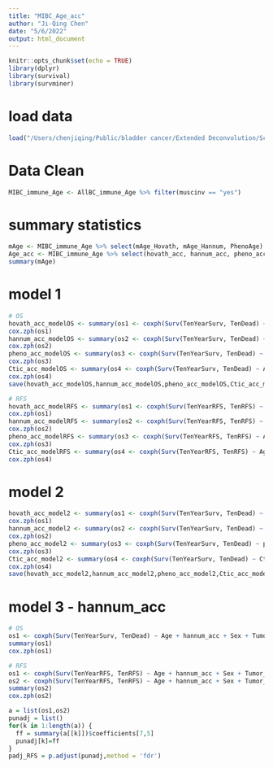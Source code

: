 ```yaml
---
title: "MIBC_Age_acc"
author: "Ji-Qing Chen"
date: "5/6/2022"
output: html_document
---
```


```r
knitr::opts_chunk$set(echo = TRUE)
library(dplyr)
library(survival)
library(survminer)
```

# load data
```r
load("/Users/chenjiqing/Public/bladder cancer/Extended Deconvolution/Script/Age_acc/Ctic_Project/AllBC_Age_acc2.RData") # immune cell already winsorized
```

# Data Clean
```r
MIBC_immune_Age <- AllBC_immune_Age %>% filter(muscinv == "yes")
```

# summary statistics
```r
mAge <- MIBC_immune_Age %>% select(mAge_Hovath, mAge_Hannum, PhenoAge)
Age_acc <- MIBC_immune_Age %>% select(hovath_acc, hannum_acc, pheno_acc)
summary(mAge)
```

# model 1
```r
# OS
hovath_acc_modelOS <- summary(os1 <- coxph(Surv(TenYearSurv, TenDead) ~ Age + hovath_acc + Sex + Tumor_grade + Smoking_status + BCG, data=MIBC_immune_Age))
cox.zph(os1)
hannum_acc_modelOS <- summary(os2 <- coxph(Surv(TenYearSurv, TenDead) ~ Age + hannum_acc + Sex + Tumor_grade + Smoking_status + BCG, data=MIBC_immune_Age))
cox.zph(os2)
pheno_acc_modelOS <- summary(os3 <- coxph(Surv(TenYearSurv, TenDead) ~ Age + pheno_acc + Sex + Tumor_grade + Smoking_status + BCG, data=MIBC_immune_Age))
cox.zph(os3)
Ctic_acc_modelOS <- summary(os4 <- coxph(Surv(TenYearSurv, TenDead) ~ Age + Ctic_acc + Sex + Tumor_grade + Smoking_status + BCG, data=MIBC_immune_Age))
cox.zph(os4)
save(hovath_acc_modelOS,hannum_acc_modelOS,pheno_acc_modelOS,Ctic_acc_modelOS, file = "/Users/chenjiqing/Public/bladder cancer/Extended Deconvolution/Script/Age_acc/Ctic_Project/MIBC_Age_acc_model1.RData")

# RFS
hovath_acc_modelRFS <- summary(os1 <- coxph(Surv(TenYearRFS, TenRFS) ~ Age + hovath_acc + strata(Sex) + Tumor_grade + Smoking_status + strata(BCG), data=MIBC_immune_Age))
cox.zph(os1)
hannum_acc_modelRFS <- summary(os2 <- coxph(Surv(TenYearRFS, TenRFS) ~ Age + hannum_acc + Sex + Tumor_grade + Smoking_status + BCG, data=MIBC_immune_Age))
cox.zph(os2)
pheno_acc_modelRFS <- summary(os3 <- coxph(Surv(TenYearRFS, TenRFS) ~ Age + pheno_acc + strata(Sex) + Tumor_grade + Smoking_status + strata(BCG), data=MIBC_immune_Age))
cox.zph(os3)
Ctic_acc_modelRFS <- summary(os4 <- coxph(Surv(TenYearRFS, TenRFS) ~ Age + Ctic_acc + strata(Sex) + Tumor_grade + Smoking_status + strata(BCG), data=MIBC_immune_Age))
cox.zph(os4)
```

# model 2
```r
hovath_acc_model2 <- summary(os1 <- coxph(Surv(TenYearSurv, TenDead) ~ hovath_acc + Sex + Bnv + CD4mem + CD4nv + CD8mem + Neu + NK, data=MIBC_immune_Age))
cox.zph(os1)
hannum_acc_model2 <- summary(os2 <- coxph(Surv(TenYearSurv, TenDead) ~ hannum_acc + Sex + Bnv + CD4mem + CD4nv + CD8mem + Neu + NK, data=MIBC_immune_Age))
cox.zph(os2)
pheno_acc_model2 <- summary(os3 <- coxph(Surv(TenYearSurv, TenDead) ~ pheno_acc + Sex + Bnv + CD4mem + CD4nv + CD8mem + Neu + NK, data=MIBC_immune_Age))
cox.zph(os3)
Ctic_acc_model2 <- summary(os4 <- coxph(Surv(TenYearSurv, TenDead) ~ Ctic_acc + Sex + Bnv + CD4mem + CD4nv + CD8mem + Neu + NK, data=MIBC_immune_Age))
cox.zph(os4)
save(hovath_acc_model2,hannum_acc_model2,pheno_acc_model2,Ctic_acc_model2, file = "/Users/chenjiqing/Downloads/Ctic_Project_JQ/Ctic_Project/MIBC_Age_acc_model2.RData")
```

# model 3 - hannum_acc
```r
# OS
os1 <- coxph(Surv(TenYearSurv, TenDead) ~ Age + hannum_acc + Sex + Tumor_grade + Smoking_status + BCG + NLR, data=MIBC_immune_Age)
summary(os1)
cox.zph(os1)

# RFS
os1 <- coxph(Surv(TenYearRFS, TenRFS) ~ Age + hannum_acc + Sex + Tumor_grade + Smoking_status + BCG + NLR, data=MIBC_immune_Age)
os2 <- coxph(Surv(TenYearRFS, TenRFS) ~ Age + hannum_acc + Sex + Tumor_grade + Smoking_status + BCG + Mono, data=MIBC_immune_Age)
summary(os2)
cox.zph(os2)

a = list(os1,os2)
punadj = list()
for(k in 1:length(a)) {
  ff = summary(a[[k]])$coefficients[7,5]
  punadj[k]=ff
}
padj_RFS = p.adjust(punadj,method = 'fdr')

```

